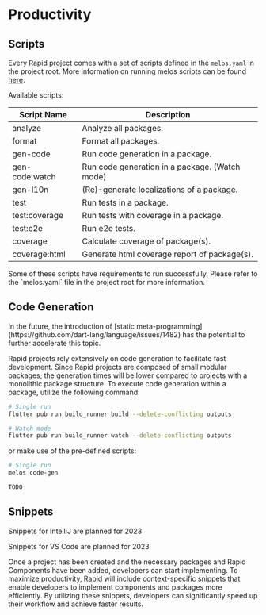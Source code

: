 # Productivity

## Scripts

Every Rapid project comes with a set of scripts defined in the `melos.yaml` in the project root.
More information on running melos scripts can be found [here](https://melos.invertase.dev/configuration/scripts).

Available scripts:

| Script Name    | Description                                    |
| -------------- | ---------------------------------------------- |
| analyze        | Analyze all packages.                          |
| format         | Format all packages.                           |
| gen-code       | Run code generation in a package.              |
| gen-code:watch | Run code generation in a package. (Watch mode) |
| gen-l10n       | (Re)-generate localizations of a package.      |
| test           | Run tests in a package.                        |
| test:coverage  | Run tests with coverage in a package.          |
| test:e2e       | Run e2e tests.                                 |
| coverage       | Calculate coverage of package(s).              |
| coverage:html  | Generate html coverage report of package(s).   |

<Warning>
  Some of these scripts have requirements to run successfully. Please refer to
  the `melos.yaml` file in the project root for more information.
</Warning>

## Code Generation

<Info>
  In the future, the introduction of [static
  meta-programming](https://github.com/dart-lang/language/issues/1482) has the
  potential to further accelerate this topic.
</Info>

Rapid projects rely extensively on code generation to facilitate fast development. Since Rapid projects are composed of small modular packages, the generation times will be lower compared to projects with a monolithic package structure. To execute code generation within a package, utilize the following command:

```bash
# Single run
flutter pub run build_runner build --delete-conflicting outputs

# Watch mode
flutter pub run build_runner watch --delete-conflicting outputs
```

or make use of the pre-defined scripts:

```bash
# Single run
melos code-gen

TODO
```

## Snippets

<Info>Snippets for IntelliJ are planned for 2023</Info>

<Info>Snippets for VS Code are planned for 2023</Info>

Once a project has been created and the necessary packages and Rapid Components have been added, developers can start implementing. To maximize productivity, Rapid will include context-specific snippets that enable developers to implement components and packages more efficiently. By utilizing these snippets, developers can significantly speed up their workflow and achieve faster results.
